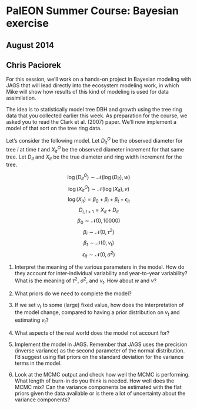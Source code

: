 # PalEON Summer Course: Bayesian exercise
## August 2014
## Chris Paciorek

For this session, we'll work on a hands-on project in Bayesian modeling with JAGS that will lead directly into the ecosystem modeling work, in which Mike will show how results of this kind of modeling is used for data assimilation.

The idea is to statistically model tree DBH and growth using the tree ring data that you collected earlier this week.  As preparation for the course, we asked you to read the Clark et al. (2007) paper. We'll now implement a model of that sort on the tree ring data. 

Let's consider the following model. Let $D_{it}^O$ be the observed diameter for tree $i$ at time $t$ and $X_{it}^O$ be the observed diameter increment for that same tree. Let $D_{it}$ and $X_{it}$ be the true diameter and ring width increment for the tree. 

$$
\log(D_{it}^O) \sim \mathcal{N}(\log(D_{it}), w)
$$
$$
\log(X_{it}^O) \sim \mathcal{N}(\log(X_{it}), v)
$$
$$
\log(X_{it}) = \beta_0 + \beta_i + \beta_t + \epsilon_{it}
$$
$$
D_{i,t+1} = X_{it} + D_{it}
$$
$$
\beta_0 \sim \mathcal{N}(0, 10000)  
$$
$$
\beta_i \sim \mathcal{N}(0, \tau^2)
$$
$$
\beta_t \sim \mathcal{N}(0, v_t)
$$
$$
\epsilon_{it} \sim \mathcal{N}(0, \sigma^2)
$$

1. Interpret the meaning of the various parameters in the model. How do they account for inter-individual variability and year-to-year variability? What is the meaning of $\tau^2$, $\sigma^2$, and $v_t$. How about $w$ and $v$?

2. What priors do we need to complete the model?

3. If we set $v_t$ to some (large) fixed value, how does the interpretation of the model change, compared to having a prior distribution on $v_t$ and estimating $v_t$?

4. What aspects of the real world does the model not account for?

5. Implement the model in JAGS. Remember that JAGS uses the precision (inverse variance) as the second parameter of the normal distribution.  I'd suggest using flat priors on the standard deviation for the variance terms in the model.

6. Look at the MCMC output and check how well the MCMC is performing. What length of burn-in do you think is needed. How well does the MCMC mix?  Can the variance components be estimated with the flat priors given the data available or is there a lot of uncertainty about the variance components?
